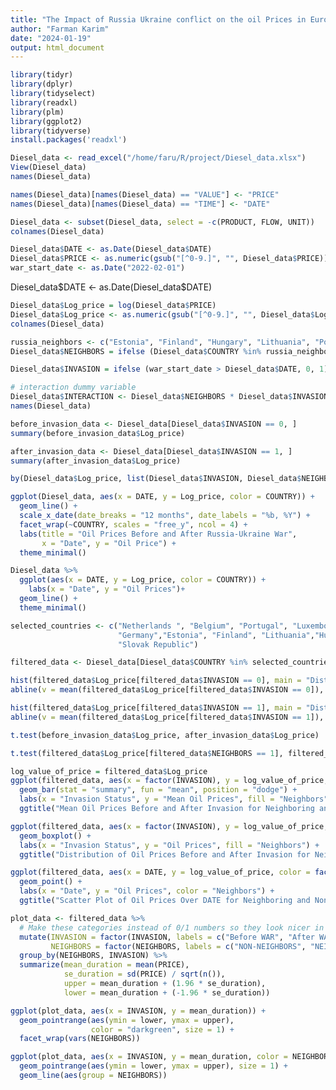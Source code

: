 ```yaml
---
title: "The Impact of Russia Ukraine conflict on the oil Prices in Europe."
author: "Farman Karim"
date: "2024-01-19"
output: html_document
---
```


```r
library(tidyr)
library(dplyr)
library(tidyselect)
library(readxl)
library(plm)
library(ggplot2)
library(tidyverse)
install.packages('readxl')
```

```r
Diesel_data <- read_excel("/home/faru/R/project/Diesel_data.xlsx")
View(Diesel_data)
names(Diesel_data)
```

```r
names(Diesel_data)[names(Diesel_data) == "VALUE"] <- "PRICE"
names(Diesel_data)[names(Diesel_data) == "TIME"] <- "DATE"
```

```r
Diesel_data <- subset(Diesel_data, select = -c(PRODUCT, FLOW, UNIT))
colnames(Diesel_data)
```

```r
Diesel_data$DATE <- as.Date(Diesel_data$DATE)
Diesel_data$PRICE <- as.numeric(gsub("[^0-9.]", "", Diesel_data$PRICE))
war_start_date <- as.Date("2022-02-01")


```

Diesel_data\$DATE \<- as.Date(Diesel_data\$DATE)

```r
Diesel_data$Log_price = log(Diesel_data$PRICE)
Diesel_data$Log_price <- as.numeric(gsub("[^0-9.]", "", Diesel_data$Log_price))
colnames(Diesel_data)
```

```r
russia_neighbors <- c("Estonia", "Finland", "Hungary", "Lithuania", "Poland", "Slovak Republic")
Diesel_data$NEIGHBORS = ifelse (Diesel_data$COUNTRY %in% russia_neighbors, 1, 0)

```

```r
Diesel_data$INVASION = ifelse (war_start_date > Diesel_data$DATE, 0, 1)
```

```r

# interaction dummy variable 
Diesel_data$INTERACTION <- Diesel_data$NEIGHBORS * Diesel_data$INVASION
names(Diesel_data)
```

```r
before_invasion_data <- Diesel_data[Diesel_data$INVASION == 0, ]
summary(before_invasion_data$Log_price)
```

```r
after_invasion_data <- Diesel_data[Diesel_data$INVASION == 1, ]
summary(after_invasion_data$Log_price)

```

```r
by(Diesel_data$Log_price, list(Diesel_data$INVASION, Diesel_data$NEIGHBORS), summary)

```

```r
ggplot(Diesel_data, aes(x = DATE, y = Log_price, color = COUNTRY)) +
  geom_line() +
  scale_x_date(date_breaks = "12 months", date_labels = "%b, %Y") +
  facet_wrap(~COUNTRY, scales = "free_y", ncol = 4) +
  labs(title = "Oil Prices Before and After Russia-Ukraine War",
       x = "Date", y = "Oil Price") +
  theme_minimal()
```

```r
Diesel_data %>%
  ggplot(aes(x = DATE, y = Log_price, color = COUNTRY)) +
    labs(x = "Date", y = "Oil Prices")+
  geom_line() +
  theme_minimal()

```

```r
selected_countries <- c("Netherlands ", "Belgium", "Portugal", "Luxembourg ", "France", 
                        "Germany","Estonia", "Finland", "Lithuania","Hungary","Poland", 
                        "Slovak Republic")

filtered_data <- Diesel_data[Diesel_data$COUNTRY %in% selected_countries, ]

```

```r
hist(filtered_data$Log_price[filtered_data$INVASION == 0], main = "Distribution of 'VALUE' Before Invasion", xlab = "VALUE", col = "white", breaks = 30)
abline(v = mean(filtered_data$Log_price[filtered_data$INVASION == 0]), col = "red", lwd = 2)

```

```r
hist(filtered_data$Log_price[filtered_data$INVASION == 1], main = "Distribution of 'VALUE' After Invasion", xlab = "VALUE", col = "grey", breaks = 30)
abline(v = mean(filtered_data$Log_price[filtered_data$INVASION == 1]), col = "red", lwd = 2)

```

```r
t.test(before_invasion_data$Log_price, after_invasion_data$Log_price)
```

```r
t.test(filtered_data$Log_price[filtered_data$NEIGHBORS == 1], filtered_data$Log_price[filtered_data$NEIGHBORS == 0], var.equal = TRUE)

```

```r
log_value_of_price = filtered_data$Log_price
ggplot(filtered_data, aes(x = factor(INVASION), y = log_value_of_price, fill = factor(NEIGHBORS))) +
  geom_bar(stat = "summary", fun = "mean", position = "dodge") +
  labs(x = "Invasion Status", y = "Mean Oil Prices", fill = "Neighbors") +
  ggtitle("Mean Oil Prices Before and After Invasion for Neighboring and Non-Neighboring Countries")

```

```r
ggplot(filtered_data, aes(x = factor(INVASION), y = log_value_of_price, fill = factor(NEIGHBORS))) +
  geom_boxplot() +
  labs(x = "Invasion Status", y = "Oil Prices", fill = "Neighbors") +
  ggtitle("Distribution of Oil Prices Before and After Invasion for Neighboring and Non-Neighboring Countries")
```

```r
ggplot(filtered_data, aes(x = DATE, y = log_value_of_price, color = factor(NEIGHBORS))) +
  geom_point() +
  labs(x = "Date", y = "Oil Prices", color = "Neighbors") +
  ggtitle("Scatter Plot of Oil Prices Over DATE for Neighboring and Non-Neighboring Countries")

```

```r
plot_data <- filtered_data %>% 
  # Make these categories instead of 0/1 numbers so they look nicer in the plot
  mutate(INVASION = factor(INVASION, labels = c("Before WAR", "After WAR")),
         NEIGHBORS = factor(NEIGHBORS, labels = c("NON-NEIGHBORS", "NEIGHBORS"))) %>% 
  group_by(NEIGHBORS, INVASION) %>% 
  summarize(mean_duration = mean(PRICE),
            se_duration = sd(PRICE) / sqrt(n()),
            upper = mean_duration + (1.96 * se_duration),
            lower = mean_duration + (-1.96 * se_duration)) 

ggplot(plot_data, aes(x = INVASION, y = mean_duration)) +
  geom_pointrange(aes(ymin = lower, ymax = upper), 
                  color = "darkgreen", size = 1) +
  facet_wrap(vars(NEIGHBORS))
```

```r
ggplot(plot_data, aes(x = INVASION, y = mean_duration, color = NEIGHBORS)) +
  geom_pointrange(aes(ymin = lower, ymax = upper), size = 1) + 
  geom_line(aes(group = NEIGHBORS))
```
